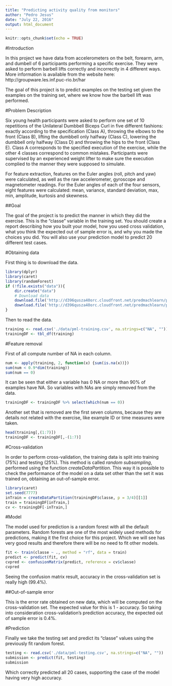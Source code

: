 ```yaml
---
title: "Predicting activity quality from monitors"
author: "Pedro Jesus"
date: "July 22, 2016"
output: html_document
---
```


```r
knitr::opts_chunk$set(echo = TRUE)
```

#Introduction

In this project we have data from accelerometers on the belt, forearm, arm, and dumbell of 6 participants performing a specific exercise. They were asked to perform barbell lifts correctly and incorrectly in 4 different ways. More information is available from the website here: http://groupware.les.inf.puc-rio.br/har 

The goal of this project is to predict examples on the testing set given the examples on the training set, where we know how the barbell lift was performed.
 
#Problem Description

Six young health participants were asked to perform one set of 10 repetitions of the Unilateral Dumbbell Biceps Curl in five different fashions: exactly according to the specification (Class A), throwing the elbows to the front (Class B), lifting the dumbbell only halfway (Class C), lowering the dumbbell only halfway (Class D) and throwing the hips to the front (Class E). Class A corresponds to the specified execution of the exercise, while the other 4 classes correspond to common mistakes. Participants were supervised by an experienced weight lifter to make sure the execution complied to the manner they were supposed to simulate.

For feature extraction, features on the Euler angles (roll, pitch and yaw) were calculated, as well as the raw accelerometer, gyroscope and magnetometer readings. For the Euler angles of each of the four sensors, eight features were calculated: mean, variance, standard deviation, max, min, amplitude, kurtosis and skewness.

##Goal

The goal of the project is to predict the manner in which they did the exercise. This is the "classe" variable in the training set. You should create a report describing how you built your model, how you used cross validation, what you think the expected out of sample error is, and why you made the choices you did. You will also use your prediction model to predict 20 different test cases.

#Obtaining data

First thing is to download the data.

```r
library(dplyr)
library(caret)
library(randomForest)
if (!file.exists("data")){
    dir.create("data")
    # Download data
    download.file('http://d396qusza40orc.cloudfront.net/predmachlearn/pml-training.csv', './data/pml-training.csv')
    download.file('http://d396qusza40orc.cloudfront.net/predmachlearn/pml-testing.csv', './data/pml-testing.csv')    
}

```

Then to read the data.

```r
training <- read.csv('./data/pml-training.csv', na.strings=c("NA", ""))
trainingDF <- tbl_df(training)
```

#Feature removal 

First of all compute number of NA in each column.
```r
num <- apply(training, 2, function(x) {sum(is.na(x))})
sum(num < 0.9*dim(training))
sum(num == 0)
```

It can be seen that either a variable has 0 NA or more than 90% of examples have NA. So variables with NAs are simply removed from the data.

```r
trainingDF <- trainingDF %>% select(which(num == 0))
```

Another set that is removed are the first seven columns, because they are details not related with the exercise, like example ID or time measures were taken.

```r
head(training[,(1:7)])
trainingDF <- trainingDF[,-(1:7)]
```

#Cross-validation

In order to perform cross-validation, the training data is split into training (75%) and testing (25%). This method is called *random subsampling*, performed using the function *createDataPartition*. This way it is possible to check the performance of the model on a data set other than the set it was trained on, obtaining an out-of-sample error.

```r
library(caret)
set.seed(7777)
inTrain = createDataPartition(trainingDF$classe, p = 3/4)[[1]]
train = trainingDF[inTrain,]
cv <- trainingDF[-inTrain,]
```

#Model

The model used for prediction is a random forest with all the default parameters. Random forests are one of the most widely used methods for predictions, making it the first choice for this project. Which we will see has very good results and therefore there will be no need to fit other models.

```r
fit <- train(classe ~ ., method = "rf", data = train)
predict <- predict(fit, cv)
cvpred <- confusionMatrix(predict, reference = cv$classe)
cvpred
```

Seeing the confusion matrix result, accuracy in the cross-validation set is really high (99.4%).

##Out-of-sample error

This is the error rate obtained on new data, which will be computed on the cross-validation set. The expected value for this is 1 - accuracy. So taking into consideration cross-validation's prediction accuracy, the expected out of sample error is 0.4%.

#Prediction

Finally we take the testing set and predict its "classe" values using the previously fit random forest.

```r
testing <- read.csv('./data/pml-testing.csv', na.strings=c("NA", ""))
submission <- predict(fit, testing)
submission
```

Which correctly predicted all 20 cases, supporting the case of the model having very high accuracy.